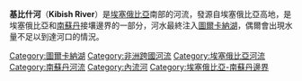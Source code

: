{{unreferenced|time=2011-09-13T15:48:28+00:00}}
'''基比什河'''（'''Kibish River'''）是[[埃塞俄比亞|埃塞俄比亞]]南部的河流，發源自埃塞俄比亞高地，是埃塞俄比亞和[[南蘇丹|南蘇丹]]接壤邊界的一部分，河水最終注入[[圖爾卡納湖|圖爾卡納湖]]，偶爾會出現水量不足以到達河口的情況。

{{Ethiopia-stub}}
{{SouthSudan-stub}}
{{南蘇丹河流}}
{{埃塞俄比亞河流}}
{{DEFAULTSORT:Kibish}}
[[Category:圖爾卡納湖|Category:圖爾卡納湖]]
[[Category:非洲跨國河流|Category:非洲跨國河流]]
[[Category:埃塞俄比亞河流|Category:埃塞俄比亞河流]]
[[Category:南蘇丹河流|Category:南蘇丹河流]]
[[Category:內流河|Category:內流河]]
[[Category:埃塞俄比亞-南蘇丹邊界|Category:埃塞俄比亞-南蘇丹邊界]]